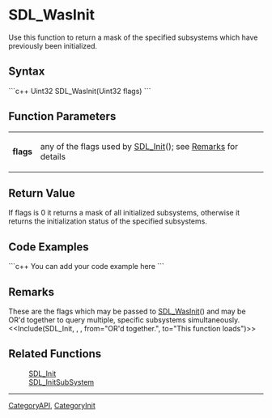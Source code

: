 <!-- pragma section-numbers off -->
<!-- pragma disable-camelcase -->

= SDL_WasInit =
Use this function to return a mask of the specified subsystems which have previously been initialized.


== Syntax ==
```c++
Uint32 SDL_WasInit(Uint32 flags)
```

== Function Parameters ==
{|
|'''flags'''
|any of the flags used by [[SDL_Init]](); see [[#flags|Remarks]] for details
|}

== Return Value ==
If flags is 0 it returns a mask of all initialized subsystems, otherwise it returns the initialization status of the specified subsystems.

== Code Examples ==
```c++
You can add your code example here
```

== Remarks ==
<span id="flags"></span>These are the flags which may be passed to [[SDL_WasInit]]() and may be OR'd together to query multiple, specific subsystems simultaneously. 
<<Include(SDL_Init, , , from="OR'd together.", to="This function loads")>>

== Related Functions ==
:[[SDL_Init]]
:[[SDL_InitSubSystem]]

----
[[CategoryAPI]], [[CategoryInit]]
